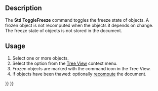 <languages/>

{{Docnav
|[[Std_TreeSelectAllInstances|TreeSelectAllInstances]]
|
|[[Std_Base|Std Base]]
|IconL=Std_TreeSelectAllInstances.svg
|IconR=
|IconC=Freecad.svg
}}

{{GuiCommand
|Name=Std ToggleFreeze
|Workbenches=All, {{VersionMinus|1.0}}: All except [[PartDesign_Workbench|PartDesign]]
|Version=1.0
}}

== Description ==

The '''Std ToggleFreeze''' command toggles the freeze state of objects. A frozen object is not recomputed when the objects it depends on change. The freeze state of objects is not stored in the document.

== Usage ==

# Select one or more objects.
# Select the {{MenuCommand|[[Image:Std_ToggleFreeze.svg|16px]] Toggle Freeze}} option from the [[Tree_View|Tree View]] context menu.
# Frozen objects are marked with the command icon in the Tree View.
# If objects have been thawed: optionally [[Std_Refresh|recompute]] the document.


{{Docnav
|[[Std_TreeSelectAllInstances|TreeSelectAllInstances]]
|
|[[Std_Base|Std Base]]
|IconL=Std_TreeSelectAllInstances.svg
|IconR=
|IconC=Freecad.svg
}}

{{Std_Base_navi{{#translation:}}}}
{{Userdocnavi{{#translation:}}}}